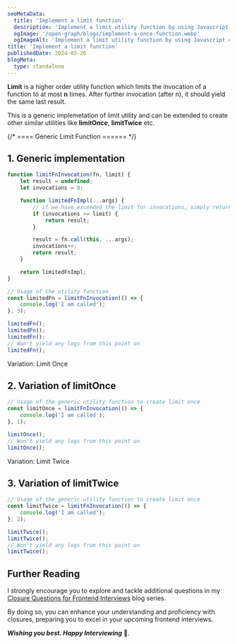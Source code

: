 ```yaml
---
seoMetaData:
  title: 'Implement a limit function'
  description: 'Implement a limit utility function by using Javascript closures.'
  ogImage: '/open-graph/blogs/implement-a-once-function.webp'
  ogImageAlt: 'Implement a limit utility function by using Javascript closures.'
title: 'Implement a limit function'
publishedDate: 2024-03-26
blogMeta:
  type: standalone
---
```


**Limit** is a higher order utility function which limits the invocation of a function to at most **n** times. After further invocation (after n), it should yield the same last result.

This is a generic implemetation of limit utility and can be extended to create other similar utilities like **limitOnce**, **limitTwice** etc.

{/* ==== Generic Limit Function ====== */}

<section>

## 1. Generic implementation

```js
function limitFnInvocation(fn, limit) {
	let result = undefined;
	let invocations = 0;

	function limitedFnImpl(...args) {
		// if we have exceeded the limit for invocations, simply return the last result
		if (invocations >= limit) {
			return result;
		}

		result = fn.call(this, ...args);
		invocations++;
		return result;
	}

	return limitedFnImpl;
}

// Usage of the utility function
const limitedFn = limitFnInvocation(() => {
	console.log('I am called');
}, 3);

limitedFn();
limitedFn();
limitedFn();
// Won't yield any logs from this point on
limitedFn();
```

</section>

<section>

<SubHeading>Variation: Limit Once</SubHeading>
## 2. Variation of limitOnce

```js
// Usage of the generic utility function to create limit once
const limitOnce = limitFnInvocation(() => {
	console.log('I am called');
}, 1);

limitOnce();
// Won't yield any logs from this point on
limitOnce();
```

</section>

<section>

<SubHeading>Variation: Limit Twice</SubHeading>
## 3. Variation of limitTwice

```js
// Usage of the generic utility function to create limit once
const limitTwice = limitFnInvocation(() => {
	console.log('I am called');
}, 2);

limitTwice();
limitTwice();
// Won't yield any logs from this point on
limitTwice();
```

</section>

## Further Reading

I strongly encourage you to explore and tackle additional questions in my [Closure Questions for Frontend Interviews](/blog/closure-questions-for-frontend-interviews/ 'Find more question on closures in the closure questions for frontend Interviews blog series') blog series.

By doing so, you can enhance your understanding and proficiency with closures, preparing you to excel in your upcoming frontend interviews.

**_Wishing you best. Happy Interviewing_** 🫡.

